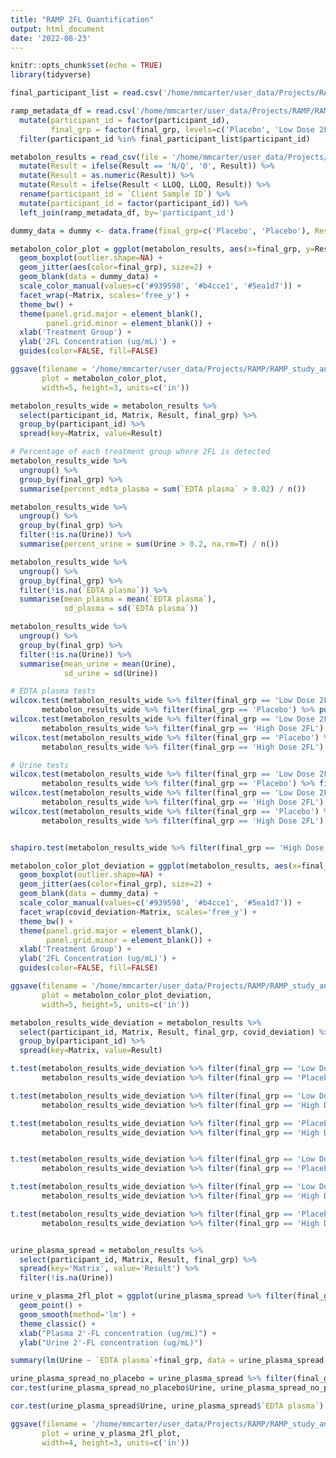```yaml
---
title: "RAMP 2FL Quantification"
output: html_document
date: '2022-08-23'
---
```


```r
knitr::opts_chunk$set(echo = TRUE)
library(tidyverse)
```

```r
final_participant_list = read.csv('/home/mmcarter/user_data/Projects/RAMP/RAMP_study_analysis/metadata/RAMP_final_participant_list.csv')

ramp_metadata_df = read.csv('/home/mmcarter/user_data/Projects/RAMP/RAMP_study_analysis/metadata/RAMP_participant_metadata.csv') %>%
  mutate(participant_id = factor(participant_id),
         final_grp = factor(final_grp, levels=c('Placebo', 'Low Dose 2FL', 'High Dose 2FL'))) %>%
  filter(participant_id %in% final_participant_list$participant_id)

metabolon_results = read_csv(file = '/home/mmcarter/user_data/Projects/RAMP/RAMP_study_analysis/data/2FL_QUANT/2FL_QUANT_metabolon_results.csv') %>%
  mutate(Result = ifelse(Result == 'N/Q', '0', Result)) %>%
  mutate(Result = as.numeric(Result)) %>%
  mutate(Result = ifelse(Result < LLOQ, LLOQ, Result)) %>%
  rename(participant_id = `Client Sample ID`) %>%
  mutate(participant_id = factor(participant_id)) %>%
  left_join(ramp_metadata_df, by='participant_id')

dummy_data = dummy <- data.frame(final_grp=c('Placebo', 'Placebo'), Result=c(0.33, 25), Matrix = c('EDTA plasma', 'Urine'), stringsAsFactors=FALSE)

metabolon_color_plot = ggplot(metabolon_results, aes(x=final_grp, y=Result)) +
  geom_boxplot(outlier.shape=NA) +
  geom_jitter(aes(color=final_grp), size=2) +
  geom_blank(data = dummy_data) +
  scale_color_manual(values=c('#939598', '#b4cce1', '#5ea1d7')) +
  facet_wrap(~Matrix, scales='free_y') +
  theme_bw() +
  theme(panel.grid.major = element_blank(),
        panel.grid.minor = element_blank()) +
  xlab('Treatment Group') +
  ylab('2FL Concentration (ug/mL)') +
  guides(color=FALSE, fill=FALSE)

ggsave(filename = '/home/mmcarter/user_data/Projects/RAMP/RAMP_study_analysis/plots/2FL_QUANT_metabolon_boxplot.pdf',
       plot = metabolon_color_plot,
       width=5, height=3, units=c('in'))

metabolon_results_wide = metabolon_results %>%
  select(participant_id, Matrix, Result, final_grp) %>%
  group_by(participant_id) %>%
  spread(key=Matrix, value=Result)

# Percentage of each treatment group where 2FL is detected
metabolon_results_wide %>%
  ungroup() %>%
  group_by(final_grp) %>%
  summarise(percent_edta_plasma = sum(`EDTA plasma` > 0.02) / n())

metabolon_results_wide %>%
  ungroup() %>%
  group_by(final_grp) %>%
  filter(!is.na(Urine)) %>%
  summarise(percent_urine = sum(Urine > 0.2, na.rm=T) / n())

metabolon_results_wide %>%
  ungroup() %>%
  group_by(final_grp) %>%
  filter(!is.na(`EDTA plasma`)) %>%
  summarise(mean_plasma = mean(`EDTA plasma`),
            sd_plasma = sd(`EDTA plasma`))

metabolon_results_wide %>%
  ungroup() %>%
  group_by(final_grp) %>%
  filter(!is.na(Urine)) %>%
  summarise(mean_urine = mean(Urine),
            sd_urine = sd(Urine))

# EDTA plasma tests
wilcox.test(metabolon_results_wide %>% filter(final_grp == 'Low Dose 2FL') %>% pull(`EDTA plasma`),
       metabolon_results_wide %>% filter(final_grp == 'Placebo') %>% pull(`EDTA plasma`))
wilcox.test(metabolon_results_wide %>% filter(final_grp == 'Low Dose 2FL') %>% pull(`EDTA plasma`),
       metabolon_results_wide %>% filter(final_grp == 'High Dose 2FL') %>% pull(`EDTA plasma`))
wilcox.test(metabolon_results_wide %>% filter(final_grp == 'Placebo') %>% pull(`EDTA plasma`),
       metabolon_results_wide %>% filter(final_grp == 'High Dose 2FL') %>% pull(`EDTA plasma`))

# Urine tests
wilcox.test(metabolon_results_wide %>% filter(final_grp == 'Low Dose 2FL') %>% filter(!is.na(Urine)) %>% pull(Urine),
       metabolon_results_wide %>% filter(final_grp == 'Placebo') %>% filter(!is.na(Urine)) %>% pull(Urine))
wilcox.test(metabolon_results_wide %>% filter(final_grp == 'Low Dose 2FL') %>% filter(!is.na(Urine)) %>% pull(Urine),
       metabolon_results_wide %>% filter(final_grp == 'High Dose 2FL') %>% filter(!is.na(Urine)) %>% pull(Urine))
wilcox.test(metabolon_results_wide %>% filter(final_grp == 'Placebo') %>% filter(!is.na(Urine)) %>% pull(Urine),
       metabolon_results_wide %>% filter(final_grp == 'High Dose 2FL') %>% filter(!is.na(Urine)) %>% pull(Urine))


shapiro.test(metabolon_results_wide %>% filter(final_grp == 'High Dose 2FL') %>% filter(!is.na(Urine)) %>% pull(Urine))
```

```r

metabolon_color_plot_deviation = ggplot(metabolon_results, aes(x=final_grp, y=Result)) +
  geom_boxplot(outlier.shape=NA) +
  geom_jitter(aes(color=final_grp), size=2) +
  geom_blank(data = dummy_data) +
  scale_color_manual(values=c('#939598', '#b4cce1', '#5ea1d7')) +
  facet_wrap(covid_deviation~Matrix, scales='free_y') +
  theme_bw() +
  theme(panel.grid.major = element_blank(),
        panel.grid.minor = element_blank()) +
  xlab('Treatment Group') +
  ylab('2FL Concentration (ug/mL)') +
  guides(color=FALSE, fill=FALSE) 

ggsave(filename = '/home/mmcarter/user_data/Projects/RAMP/RAMP_study_analysis/plots/2FL_QUANT_metabolon_boxplot_deviation.pdf',
       plot = metabolon_color_plot_deviation,
       width=5, height=5, units=c('in'))

metabolon_results_wide_deviation = metabolon_results %>%
  select(participant_id, Matrix, Result, final_grp, covid_deviation) %>%
  group_by(participant_id) %>%
  spread(key=Matrix, value=Result)

t.test(metabolon_results_wide_deviation %>% filter(final_grp == 'Low Dose 2FL') %>% filter(covid_deviation == TRUE) %>% pull(`EDTA plasma`),
       metabolon_results_wide_deviation %>% filter(final_grp == 'Placebo') %>% filter(covid_deviation == TRUE) %>% pull(`EDTA plasma`))

t.test(metabolon_results_wide_deviation %>% filter(final_grp == 'Low Dose 2FL') %>% filter(covid_deviation == TRUE) %>% pull(`EDTA plasma`),
       metabolon_results_wide_deviation %>% filter(final_grp == 'High Dose 2FL') %>% filter(covid_deviation == TRUE) %>% pull(`EDTA plasma`))

t.test(metabolon_results_wide_deviation %>% filter(final_grp == 'Placebo') %>% filter(covid_deviation == TRUE) %>% pull(`EDTA plasma`),
       metabolon_results_wide_deviation %>% filter(final_grp == 'High Dose 2FL') %>% filter(covid_deviation == TRUE) %>% pull(`EDTA plasma`))


t.test(metabolon_results_wide_deviation %>% filter(final_grp == 'Low Dose 2FL') %>% filter(covid_deviation == FALSE) %>% pull(`EDTA plasma`),
       metabolon_results_wide_deviation %>% filter(final_grp == 'Placebo') %>% filter(covid_deviation == FALSE) %>% pull(`EDTA plasma`))

t.test(metabolon_results_wide_deviation %>% filter(final_grp == 'Low Dose 2FL') %>% filter(covid_deviation == FALSE) %>% pull(`EDTA plasma`),
       metabolon_results_wide_deviation %>% filter(final_grp == 'High Dose 2FL') %>% filter(covid_deviation == FALSE) %>% pull(`EDTA plasma`))

t.test(metabolon_results_wide_deviation %>% filter(final_grp == 'Placebo') %>% filter(covid_deviation == FALSE) %>% pull(`EDTA plasma`),
       metabolon_results_wide_deviation %>% filter(final_grp == 'High Dose 2FL') %>% filter(covid_deviation == FALSE) %>% pull(`EDTA plasma`))



```

```r
urine_plasma_spread = metabolon_results %>%
  select(participant_id, Matrix, Result, final_grp) %>%
  spread(key='Matrix', value='Result') %>% 
  filter(!is.na(Urine))

urine_v_plasma_2fl_plot = ggplot(urine_plasma_spread %>% filter(final_grp != 'Placebo'), aes(x=`EDTA plasma`, y=Urine)) +
  geom_point() +
  geom_smooth(method='lm') +
  theme_classic() +
  xlab("Plasma 2'-FL concentration (ug/mL)") +
  ylab("Urine 2'-FL concentration (ug/mL)")

summary(lm(Urine ~ `EDTA plasma`+final_grp, data = urine_plasma_spread %>% filter(final_grp != 'Placebo')))

urine_plasma_spread_no_placebo = urine_plasma_spread %>% filter(final_grp != 'Placebo')
cor.test(urine_plasma_spread_no_placebo$Urine, urine_plasma_spread_no_placebo$`EDTA plasma`)

cor.test(urine_plasma_spread$Urine, urine_plasma_spread$`EDTA plasma`)

ggsave(filename = '/home/mmcarter/user_data/Projects/RAMP/RAMP_study_analysis/plots/2FL_QUANT_urine_v_plasma.pdf',
       plot = urine_v_plasma_2fl_plot,
       width=4, height=3, units=c('in'))
```